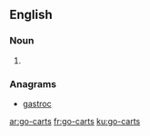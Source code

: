 ==English==

===Noun===
{{head|en|plural}}

# {{plural of|go-cart|lang=en|nocat=1}}

===Anagrams===
* [[gastroc#English|gastroc]]

[[ar:go-carts]]
[[fr:go-carts]]
[[ku:go-carts]]